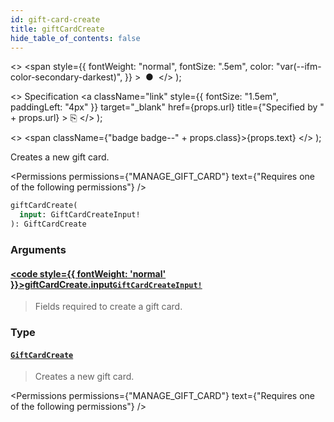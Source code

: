 ```yaml
---
id: gift-card-create
title: giftCardCreate
hide_table_of_contents: false
---
```


  <>
    <span
      style={{
        fontWeight: "normal",
        fontSize: ".5em",
        color: "var(--ifm-color-secondary-darkest)",
      }}
    >
      &nbsp;●&nbsp;
    </span>
  </>
);

  <>
    Specification
    <a
      className="link"
      style={{ fontSize: "1.5em", paddingLeft: "4px" }}
      target="\_blank"
      href={props.url}
      title={"Specified by " + props.url}
    >
      ⎘
    </a>
  </>
);

  <>
    <span className={"badge badge--" + props.class}>{props.text}</span>
  </>
);

Creates a new gift card.

<Permissions
  permissions={"MANAGE_GIFT_CARD"}
  text={"Requires one of the following permissions"}
/>

```graphql
giftCardCreate(
  input: GiftCardCreateInput!
): GiftCardCreate
```

### Arguments

#### [<code style={{ fontWeight: 'normal' }}>giftCardCreate.<b>input</b></code>](#)<Bullet />[`GiftCardCreateInput!`](../../../api-reference/gift-cards/inputs/gift-card-create-input) <Badge class="secondary" text="non-null"/> <Badge class="secondary" text="input"/>

> Fields required to create a gift card.

### Type

#### [`GiftCardCreate`](../../../api-reference/gift-cards/objects/gift-card-create) <Badge class="secondary" text="object"/>

> Creates a new gift card.

<Permissions
  permissions={"MANAGE_GIFT_CARD"}
  text={"Requires one of the following permissions"}
/>

>


